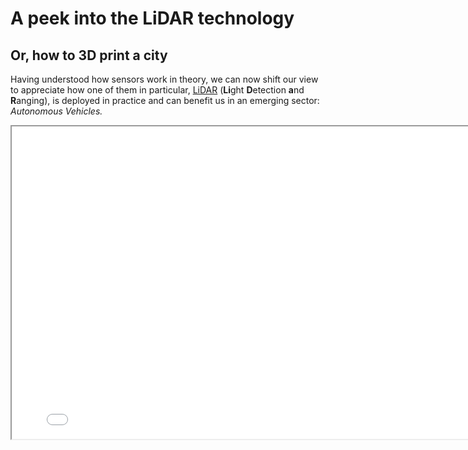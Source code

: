 # A peek into the LiDAR technology

## **Or, how to 3D print a city** {.unnumbered}

Having understood how sensors work in theory, we can now shift our view to appreciate how one of them in particular, [LiDAR](https://www.faro.com/en/Resource-Library/Article/What-is-Lidar) (**Li**ght **D**etection **a**nd **R**anging), is deployed in practice and can benefit us in an emerging sector: *Autonomous Vehicles.*

```{=html}
<iframe class="slide-deck" height=500 width=800 src="slides/prez_wk2.html"> 

</iframe>
```
